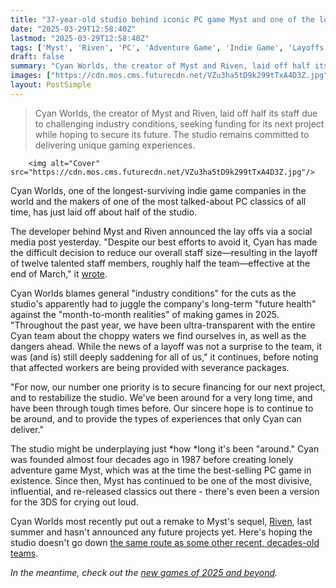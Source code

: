```yaml
---
title: "37-year-old studio behind iconic PC game Myst and one of the longest-surviving indies in the world just laid off 'roughly half the team'"
date: "2025-03-29T12:58:40Z"
lastmod: "2025-03-29T12:58:40Z"
tags: ['Myst', 'Riven', 'PC', 'Adventure Game', 'Indie Game', 'Layoffs', 'Game Development']
draft: false
summary: "Cyan Worlds, the creator of Myst and Riven, laid off half its staff due to challenging industry conditions, seeking funding for its next project while hoping to secure its future.  The studio remains committed to delivering unique gaming experiences."
images: ["https://cdn.mos.cms.futurecdn.net/VZu3ha5tD9k299tTxA4D3Z.jpg"]
layout: PostSimple
---
```

> Cyan Worlds, the creator of Myst and Riven, laid off half its staff due to challenging industry conditions, seeking funding for its next project while hoping to secure its future.  The studio remains committed to delivering unique gaming experiences.


        <img alt="Cover" src="https://cdn.mos.cms.futurecdn.net/VZu3ha5tD9k299tTxA4D3Z.jpg"/>
        
Cyan Worlds, one of the longest-surviving indie game companies in the world and the makers of one of the most talked-about PC classics of all time, has just laid off about half of the studio.

The developer behind Myst and Riven announced the lay offs via a social media post yesterday. "Despite our best efforts to avoid it, Cyan has made the difficult decision to reduce our overall staff size—resulting in the layoff of twelve talented staff members, roughly half the team—effective at the end of March," it [wrote](https://bsky.app/profile/did:plc:iadgviytp3kfxzxluqzlucwe/post/3llhcilutzi2s?ref_src=embed).

Cyan Worlds blames general "industry conditions" for the cuts as the studio's apparently had to juggle the company's long-term "future health" against the "month-to-month realities" of making games in 2025. "Throughout the past year, we have been ultra-transparent with the entire Cyan team about the choppy waters we find ourselves in, as well as the dangers ahead. While the news of a layoff was not a surprise to the team, it was (and is) still deeply saddening for all of us," it continues, before noting that affected workers are being provided with severance packages.

"For now, our number one priority is to secure financing for our next project, and to restabilize the studio. We've been around for a very long time, and have been through tough times before. Our sincere hope is to continue to be around, and to provide the types of experiences that only Cyan can deliver."

The studio might be underplaying just *how *long it's been "around." Cyan was founded almost four decades ago in 1987 before creating lonely adventure game Myst, which was at the time the best-selling PC game in existence. Since then, Myst has continued to be one of the most divisive, influential, and re-released classics out there - there's even been a version for the 3DS for crying out loud.

Cyan Worlds most recently put out a remake to Myst's sequel, [Riven](https://store.steampowered.com/app/1712350/Riven/), last summer and hasn't announced any future projects yet. Here's hoping the studio doesn't go down [the same route as some other recent, decades-old teams](https://www.gamesradar.com/games/open-world/open-world-wonder-woman-and-lord-of-the-rings-studio-shut-down-alongside-multiversus-dev-at-warner-bros-report-claims/).

*In the meantime, check out the *[<em>new games of 2025 and beyond</em>](https://www.gamesradar.com/video-game-release-dates/)*.*
        